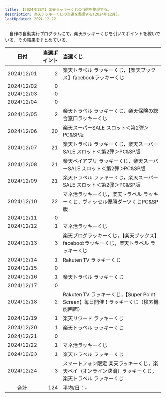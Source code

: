 ```yaml
---
title: 【2024年12月】楽天ラッキーくじの当選を整理する。
description: 楽天ラッキーくじの当選を整理する(2024年12月)。
lastUpdated: 2024-12-22
---
```


　自作の自動実行プログラムにて，楽天ラッキーくじを引いてポイントを稼いでいる．その結果をまとめている．
<LinkCard
  title="楽天ラッキーくじを完全自動でクリック！【楽天ポイ活ジャーニー】"
  description="note上で自動クリックプログラムを販売しています．"
  href="https://note.com/tomohikoseven/n/n416ade99ebed"
/>

| 日付 | 当選ポイント | 当選くじ |
| :---: | ---: | :--- |
| 2024/12/01 | 2 | 楽天トラベル ラッキーくじ，【楽天ブックス】facebookラッキーくじ |
| 2024/12/02 | 0 |  |
| 2024/12/03 | 0 |  |
| 2024/12/04 | 0 |  |
| 2024/12/05 | 2 | 楽天トラベル ラッキーくじ，楽天保険の総合窓口ラッキーくじ |
| 2024/12/06 | 20 | 楽天スーパーSALE スロット＜第2弾＞PC&SP版 |
| 2024/12/07 | 21 | 楽天トラベル ラッキーくじ，楽天スーパーSALE スロット＜第2弾＞PC&SP版 |
| 2024/12/08 | 21 | 楽天ペイアプリ ラッキーくじ，楽天スーパーSALE スロット＜第2弾＞PC&SP版 |
| 2024/12/09 | 21 | 楽天トラベル ラッキーくじ，楽天スーパーSALE スロット＜第2弾＞PC&SP版 |
| 2024/12/10 | 22 | マネ活ラッキーくじ，楽天トラベル ラッキーくじ，ヴィッセル優勝ダーツくじPC&SP版 |
| 2024/12/11 | 0 |  |
| 2024/12/12 | 1 | マネ活ラッキーくじ |
| 2024/12/13 | 3 | 楽天ブログラッキーくじ，【楽天ブックス】facebookラッキーくじ，楽天トラベル ラッキーくじ |
| 2024/12/14 | 1 | Rakuten TV ラッキーくじ |
| 2024/12/15 | 0 |  |
| 2024/12/16 | 1 | 楽天トラベル ラッキーくじ |
| 2024/12/17 | 0 |  |
| 2024/12/18 | 2 | Rakuten TV ラッキーくじ，【Super Point Screen】毎日開催！ラッキーくじ（検索機能画面） |
| 2024/12/19 | 1 | 楽天リワード ラッキーくじ |
| 2024/12/20 | 1 | 楽天トラベル ラッキーくじ |
| 2024/12/21 | 0 |  |
| 2024/12/22 | 1 | マネ活ラッキーくじ |
| 2024/12/23 | 1 | 楽天トラベル ラッキーくじ |
| 2024/12/24 | 3 | スマートフォン限定 楽天ラッキーくじ，楽天ペイ（オンライン決済）ラッキーくじ，楽天トラベル ラッキーくじ |
| 合計 | 124 | 平均/日：- |


